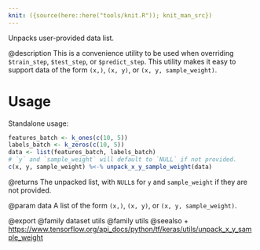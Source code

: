 ```yaml
---
knit: ({source(here::here("tools/knit.R")); knit_man_src})
---
```

Unpacks user-provided data list.

@description
This is a convenience utility to be used when overriding
`$train_step`, `$test_step`, or `$predict_step`.
This utility makes it easy to support data of the form `(x,)`,
`(x, y)`, or `(x, y, sample_weight)`.

# Usage
Standalone usage:

```r
features_batch <- k_ones(c(10, 5))
labels_batch <- k_zeros(c(10, 5))
data <- list(features_batch, labels_batch)
# `y` and `sample_weight` will default to `NULL` if not provided.
c(x, y, sample_weight) %<-% unpack_x_y_sample_weight(data)
```

@returns
The unpacked list, with `NULL`s for `y` and `sample_weight` if they are
not provided.

@param data
A list of the form `(x,)`, `(x, y)`, or `(x, y, sample_weight)`.

@export
@family dataset utils
@family utils
@seealso
+ <https://www.tensorflow.org/api_docs/python/tf/keras/utils/unpack_x_y_sample_weight>

